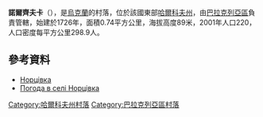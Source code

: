 {{coord|49|18|26|N|37|3|5|E|scale:100000_region:UA|display=title}}

'''諾爾齊夫卡'''（{{lang-uk|Норцівка}}），是[[烏克蘭|烏克蘭]]的村落，位於該國東部[[哈爾科夫州|哈爾科夫州]]，由[[巴拉克列亞區|巴拉克列亞區]]負責管轄，始建於1726年，面積0.74平方公里，海拔高度89米，2001年人口220，人口密度每平方公里298.9人。

==參考資料==
* [http://gska2.rada.gov.ua/pls/z7502/A005?rdat1=09.01.2009&rf7571=32115 Норцівка]{{dead link|date=2018年4月 |bot=InternetArchiveBot |fix-attempted=yes }}
* [http://weather.in.ua/ua/har'kovskaja/18346 Погода в селі Норцівка]{{Wayback|url=http://weather.in.ua/ua/har'kovskaja/18346 |date=20160323021021 }}

{{DEFAULTSORT:Норцівка}}
[[Category:哈爾科夫州村落|Category:哈爾科夫州村落]]
[[Category:巴拉克列亞區村落|Category:巴拉克列亞區村落]]


{{Kharkiv-geo-stub}}